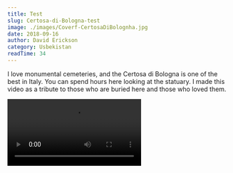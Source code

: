 ```yaml
---
title: Test
slug: Certosa-di-Bologna-test
image: ./images/Coverf-CertosaDiBolognha.jpg
date: 2018-09-16
author: David Erickson
category: Usbekistan
readTime: 34
---
```


<p class="has-drop-cap">
  I love monumental cemeteries, and the Certosa di Bologna is one of the best in Italy. You can spend hours here looking at the statuary. I made this video as a tribute to those who are buried here and those who loved them.
</p>

<Video src="https://youtube.com/embed/ho6sQezWCKA" title="Certosa di Bologna"/>
<ShowImage gridimage01={GridImage01}/>



